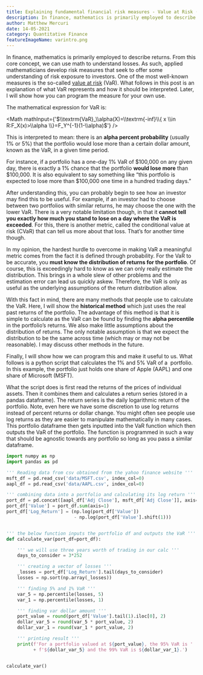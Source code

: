 ```yaml
---
title: Explaining fundamental financial risk measures - Value at Risk (VaR)
description: In finance, mathematics is primarily employed to describe returns. From this core concept, we can use math to understand losses. One of the most well-known measures is the so-called value at risk (VaR).
author: Matthew Mercuri
date: 14-05-2021
category: Quantitative Finance
featureImageName: varintro.png
---
```


In finance, mathematics is primarily employed to describe returns. From this core concept, we can use math to understand losses. As such, applied mathematicians develop risk measures that seek to offer some understanding of risk exposure to investors. One of the most well-known measures is the so-called [value at risk](https://en.wikipedia.org/wiki/Value_at_risk "Value at Risk Wiki Entry") (VaR). What follows in this post is an explanation of what VaR represents and how it should be interpreted. Later, I will show how you can program the measure for your own use.

The mathematical expression for VaR is:

<Math mathInput={'$\\textrm{VaR}_\\alpha(X)=\\textrm{-inf}\\{ x \\in R:F_X(x)>\\alpha \\}=F_Y^{-1}(1-\\alpha)$'} />

This is interpreted to mean: there is an __alpha percent probability__ (usually 1% or 5%) that the portfolio would lose more than a certain dollar amount, known as the VaR, in a given time period.

For instance, if a portfolio has a one-day 1% VaR of $100,000 on any given day, there is exactly a 1% chance that the portfolio __would lose more__ than $100,000. It is also equivalent to say something like “this portfolio is expected to lose more than $100,000 one time in a hundred trading days.”

After understanding this, you can probably begin to see how an investor may find this to be useful. For example, if an investor had to choose between two portfolios with similar returns, he may choose the one with the lower VaR.
There is a very notable limitation though, in that it __cannot tell you exactly how much you stand to lose on a day where the VaR is exceeded__. For this, there is another metric, called the conditional value at risk (CVaR) that can tell us more about that loss. That’s for another time though.

In my opinion, the hardest hurdle to overcome in making VaR a meaningful metric comes from the fact it is defined through probability. For the VaR to be accurate, you __must know the distribution of returns for the portfolio__. Of course, this is exceedingly hard to know as we can only really estimate the distribution. This brings in a whole slew of other problems and the estimation error can lead us quickly askew. Therefore, the VaR is only as useful as the underlying assumptions of the return distribution allow.

With this fact in mind, there are many methods that people use to calculate the VaR. Here, I will show the __historical method__ which just uses the real past returns of the portfolio. The advantage of this method is that it is simple to calculate as the VaR can be found by finding the __alpha percentile__ in the portfolio’s returns. We also make little assumptions about the distribution of returns. The only notable assumption is that we expect the distribution to be the same across time (which may or may not be reasonable). I may discuss other methods in the future.

Finally, I will show how we can program this and make it useful to us. What follows is a python script that calculates the 1% and 5% VaR of a  portfolio. In this example, the portfolio just holds one share of Apple (AAPL) and one share of Microsoft (MSFT).

What the script does is first read the returns of the prices of individual assets. Then it combines them and calculates a return series (stored in a pandas dataframe). The return series is the daily logarithmic return of the portfolio. Note, even here we have some discretion to use log returns instead of percent returns or dollar change. You might often see people use log returns as they are easier to manipulate mathematically in many cases. This portfolio dataframe then gets inputted into the VaR function which then outputs the VaR of the portfolio. The function is programmed in such a way that should be agnostic towards any portfolio so long as you pass a similar dataframe.

<script src="https://gist.github.com/matthewmercuri/96e725463b78523393651196210dc467.js"></script>

``` python
import numpy as np
import pandas as pd

''' Reading data from csv obtained from the yahoo finance website '''
msft_df = pd.read_csv('data/MSFT.csv', index_col=0)
aapl_df = pd.read_csv('data/AAPL.csv', index_col=0)

''' combining data into a portfolio and calculating its log return '''
port_df = pd.concat([aapl_df['Adj Close'], msft_df['Adj Close']], axis=1)
port_df['Value'] = port_df.sum(axis=1)
port_df['Log_Return'] = (np.log(port_df['Value'])
                         - np.log(port_df['Value'].shift(1)))


''' the below function inputs the portfolio df and outputs the VaR '''
def calculate_var(port_df=port_df):

    ''' we will use three years worth of trading in our calc '''
    days_to_consider = 3*252

    ''' creating a vector of losses '''
    _losses = port_df['Log_Return'].tail(days_to_consider)
    losses = np.sort(np.array(_losses))

    ''' finding 5% and 1% VaR '''
    var_5 = np.percentile(losses, 5)
    var_1 = np.percentile(losses, 1)

    ''' finding var dollar amount '''
    port_value = round(port_df['Value'].tail(1).iloc[0], 2)
    dollar_var_5 = round(var_5 * port_value, 2)
    dollar_var_1 = round(var_1 * port_value, 2)

    ''' printing result '''
    print(f'For a portfolio valued at ${port_value}, the 95% VaR is '
          + f'${dollar_var_5} and the 99% VaR is ${dollar_var_1}.')


calculate_var()
```
